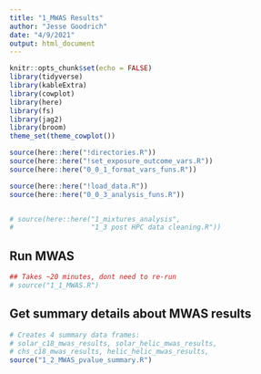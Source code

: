 ```yaml
---
title: "1_MWAS Results"
author: "Jesse Goodrich"
date: "4/9/2021"
output: html_document
---
```



```r
knitr::opts_chunk$set(echo = FALSE)
library(tidyverse)
library(kableExtra)
library(cowplot)
library(here)
library(fs)
library(jag2)
library(broom)
theme_set(theme_cowplot())

source(here::here("!directories.R"))
source(here::here("!set_exposure_outcome_vars.R"))
source(here::here("0_0_1_format_vars_funs.R"))
```


```r
source(here::here("!load_data.R"))
source(here::here("0_0_3_analysis_funs.R"))


# source(here::here("1_mixtures_analysis",
#                   "1_3 post HPC data cleaning.R"))
```


## Run MWAS
```r
## Takes ~20 minutes, dont need to re-run
# source("1_1_MWAS.R")
```



## Get summary details about MWAS results
```r
# Creates 4 summary data frames: 
# solar_c18_mwas_results, solar_helic_mwas_results, 
# chs_c18_mwas_results, helic_helic_mwas_results, 
source("1_2_MWAS_pvalue_summary.R")



```


